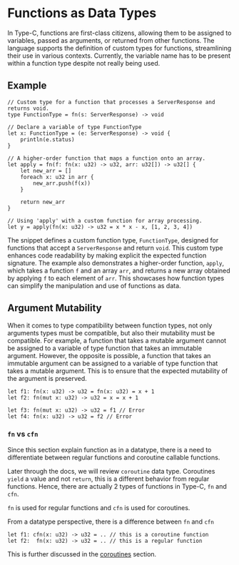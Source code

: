 # Functions as Data Types

In Type-C, functions are first-class citizens, allowing them to be assigned to variables, passed as arguments, or returned from other functions. The language supports the definition of custom types for functions, streamlining their use in various contexts.
Currently, the variable name has to be present within a function type despite not really being used.

## Example

```tc
// Custom type for a function that processes a ServerResponse and returns void.
type FunctionType = fn(s: ServerResponse) -> void

// Declare a variable of type FunctionType
let x: FunctionType = (e: ServerResponse) -> void {
    println(e.status)
}

// A higher-order function that maps a function onto an array.
let apply = fn(f: fn(x: u32) -> u32, arr: u32[]) -> u32[] {
    let new_arr = []
    foreach x: u32 in arr {
        new_arr.push(f(x))
    }

    return new_arr
}

// Using 'apply' with a custom function for array processing.
let y = apply(fn(x: u32) -> u32 = x * x - x, [1, 2, 3, 4])
```

The snippet defines a custom function type, `FunctionType`, designed for functions that accept a `ServerResponse` and return `void`. This custom type enhances code readability by making explicit the expected function signature. The example also demonstrates a higher-order function, `apply`, which takes a function `f` and an array `arr`, and returns a new array obtained by applying `f` to each element of `arr`. This showcases how function types can simplify the manipulation and use of functions as data.

## Argument Mutability
When it comes to type compatibility between function types, not only arguments types must be compatible,
but also their mutability must be compatible. For example, a function that takes a mutable argument cannot
 be assigned to a variable of type function that takes an immutable argument. However, the opposite is
 possible, a function that takes an immutable argument can be assigned to a variable of type function
 that takes a mutable argument. This is to ensure that the expected mutability of the argument is preserved.

```tc
let f1: fn(x: u32) -> u32 = fn(x: u32) = x + 1
let f2: fn(mut x: u32) -> u32 = x = x + 1

let f3: fn(mut x: u32) -> u32 = f1 // Error
let f4: fn(x: u32) -> u32 = f2 // Error
```

### `fn` vs `cfn`
Since this section explain function as in a datatype, there is a need to differentiate between regular functions and
coroutine callable functions.

Later through the docs, we will review `coroutine` data type. Coroutines `yield` a value and not `return`, this is a
different behavior from regular functions. Hence, there are actually 2 types of functions in Type-C, `fn` and `cfn`.

`fn` is used for regular functions and `cfn` is used for coroutines.

From a datatype perspective, there is a difference between `fn` and `cfn`
```tc
let f1: cfn(x: u32) -> u32 = .. // this is a coroutine function
let f2:  fn(x: u32) -> u32 = .. // this is a regular function
```

This is further discussed in the [coroutines](/docs/datatypes/coroutines) section.
